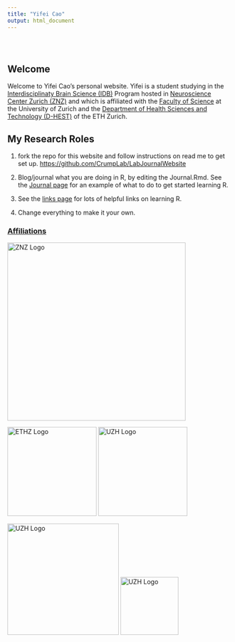 ```yaml
---
title: "Yifei Cao"
output: html_document
---
```


<style type="text/css">
.title {
  display: none;
}

#getting-started img {
  margin-right: 10px;
}

</style>

<div class="row" style="padding-top: 30px;">
<div class="col-sm-6">

# **Welcome**

Welcome to Yifei Cao's personal website. Yifei is a student studying in the [Interdisciplinaty Brain Science (IDB)](https://www.neuroscience.uzh.ch/en/Master-Studies/IDB-Overview.html) Program hosted in [Neuroscience Center Zurich (ZNZ)](https://www.neuroscience.uzh.ch/en.html) and which is affiliated with the [Faculty of Science](https://www.mnf.uzh.ch/en.html) at the University of Zurich and the [Department of Health Sciences and Technology (D-HEST)](https://hest.ethz.ch/en) of the ETH Zurich.

## My Research Roles

1. fork the repo for this website and follow instructions on read me to get set up. [https://github.com/CrumpLab/LabJournalWebsite](https://github.com/CrumpLab/LabJournalWebsite)

2. Blog/journal what you are doing in R, by editing the Journal.Rmd. See the [Journal page](https://crumplab.github.io/LabJournalWebsite/Journal.html) for an example of what to do to get started learning R.

3. See the [links page](https://crumplab.github.io/LabJournalWebsite/Links.html) for lots of helpful links on learning R.

4. Change everything to make it your own.


</div>
<div class="col-sm-6">

### [Affiliations](https://www.neuroscience.uzh.ch/en.html)
<img src="images/znzlogo.jpeg" alt="ZNZ Logo" width = "400">

<img src="images/ethz_logo.png" alt="ETHZ Logo" width = "200">
<img src="images/uzh_logo.png" alt="UZH Logo" width = "200">

<img src="images/puk.png" alt="UZH Logo" width = "250">
<img src="images/idb_logo.jpeg" alt="UZH Logo" width = "130">

</a>
</div>

